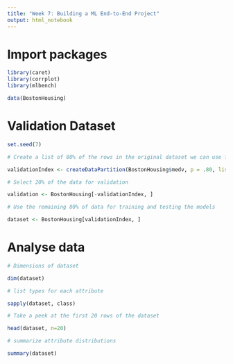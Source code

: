 ```yaml
---
title: "Week 7: Building a ML End-to-End Project"
output: html_notebook
---
```



# Import packages

```r
library(caret)
library(corrplot)
library(mlbench)

data(BostonHousing)

```

# Validation Dataset

```r

set.seed(7)

# Create a list of 80% of the rows in the original dataset we can use for training

validationIndex <- createDataPartition(BostonHousing$medv, p = .80, list = FALSE)

# Select 20% of the data for validation

validation <- BostonHousing[-validationIndex, ]

# Use the remaining 80% of data for training and testing the models

dataset <- BostonHousing[validationIndex, ]

```


# Analyse data

```r

# Dimensions of dataset

dim(dataset)

# list types for each attribute

sapply(dataset, class)

# Take a peek at the first 20 rows of the dataset

head(dataset, n=20)

# summarize attribute distributions

summary(dataset)

```


#

```r

```

